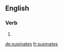 
==English==

===Verb===
{{head|en}}

# {{en-third-person singular of|supinate}}

[[de:supinates]]
[[fr:supinates]]
